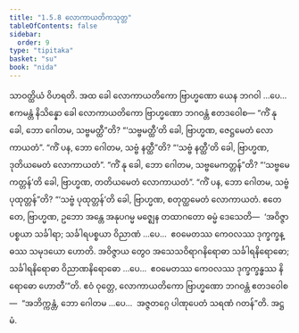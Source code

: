 ```yaml
---
title: "1.5.8 လောကာယတိကသုတ္တ"
tableOfContents: false
sidebar:
  order: 9
type: "tipitaka"
basket: "su"
book: "nida"
---
```



<DynamicBreadcrumb />

<Division number="48" book="nida">

<Paragraph number="342" book="nida">
သာဝတ္ထိယံ ဝိဟရတိ. အထ ခေါ လောကာယတိကော ဗြာဟ္မဏော ယေန ဘဂဝါ …ပေ…  ဧကမန္တံ နိသိန္နော ခေါ လောကာယတိကော ဗြာဟ္မဏော ဘဂဝန္တံ ဧတဒဝေါစ—
</Paragraph>

<Paragraph number="343" book="nida">
“ကိံ နု ခေါ, ဘော ဂေါတမ, သဗ္ဗမတ္ထီ”တိ? “‘သဗ္ဗမတ္ထီ’တိ ခေါ, ဗြာဟ္မဏ, ဇေဋ္ဌမေတံ လောကာယတံ”.
</Paragraph>

<Paragraph number="344" book="nida">
“ကိံ ပန, ဘော ဂေါတမ, သဗ္ဗံ နတ္ထီ”တိ? “‘သဗ္ဗံ နတ္ထီ’တိ ခေါ, ဗြာဟ္မဏ, ဒုတိယမေတံ လောကာယတံ”.
</Paragraph>

<Paragraph number="345" book="nida">
“ကိံ နု ခေါ, ဘော ဂေါတမ, သဗ္ဗမေကတ္တန်”တိ? “‘သဗ္ဗမေကတ္တန်’တိ ခေါ, ဗြာဟ္မဏ, တတိယမေတံ လောကာယတံ”.
</Paragraph>

<Paragraph number="346" book="nida">
“ကိံ ပန, ဘော ဂေါတမ, သဗ္ဗံ ပုထုတ္တန်”တိ? “‘သဗ္ဗံ ပုထုတ္တန်’တိ ခေါ, ဗြာဟ္မဏ, စတုတ္ထမေတံ လောကာယတံ.
</Paragraph>

<Paragraph number="347" book="nida">
ဧတေ တေ, ဗြာဟ္မဏ, ဥဘော အန္တေ အနုပဂမ္မ မဇ္ဈေန တထာဂတော ဓမ္မံ ဒေသေတိ—  ‘အဝိဇ္ဇာပစ္စယာ သင်္ခါရာ; သင်္ခါရပစ္စယာ ဝိညာဏံ …ပေ…  ဧဝမေတဿ ကေဝလဿ ဒုက္ခက္ခန္ဓဿ သမုဒယော ဟောတိ. အဝိဇ္ဇာယ တွေဝ အသေသဝိရာဂနိရောဓာ သင်္ခါရနိရောဓော; သင်္ခါရနိရောဓာ ဝိညာဏနိရောဓော …ပေ…  ဧဝမေတဿ ကေဝလဿ ဒုက္ခက္ခန္ဓဿ နိရောဓော ဟောတီ’”တိ.
</Paragraph>

<Paragraph number="348" book="nida">
ဧဝံ ဝုတ္တေ, လောကာယတိကော ဗြာဟ္မဏော ဘဂဝန္တံ ဧတဒဝေါစ—  “အဘိက္ကန္တံ, ဘော ဂေါတမ …ပေ…  အဇ္ဇတဂ္ဂေ ပါဏုပေတံ သရဏံ ဂတန်”တိ.

</Paragraph>
</Division>

<Paragraph number="349" type="center" book="nida">
အဋ္ဌမံ.
</Paragraph>